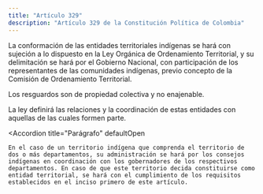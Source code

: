 ```yaml
---
title: "Artículo 329"
description: "Artículo 329 de la Constitución Política de Colombia"
---
```


La conformación de las entidades territoriales indígenas se hará con sujeción a lo dispuesto en la Ley Orgánica de Ordenamiento Territorial, y su delimitación se hará por el Gobierno Nacional, con participación de los representantes de las comunidades indígenas, previo concepto de la Comisión de Ordenamiento Territorial.

Los resguardos son de propiedad colectiva y no enajenable.

La ley definirá las relaciones y la coordinación de estas entidades con aquellas de las cuales formen parte.

<Accordion
    title="Parágrafo"
    defaultOpen
>
    En el caso de un territorio indígena que comprenda el territorio de dos o más departamentos, su administración se hará por los consejos indígenas en coordinación con los gobernadores de los respectivos departamentos. En caso de que este territorio decida constituirse como entidad territorial, se hará con el cumplimiento de los requisitos establecidos en el inciso primero de este artículo.
</Accordion>
